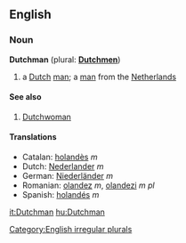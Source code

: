 ==English==
===Noun===
'''Dutchman''' (plural: '''[[Dutchmen]]''')
#a [[Dutch]] [[man]]; a [[man]] from the [[Netherlands]]
====See also====
#[[Dutchwoman]]
====Translations====
*Catalan: [[holandès]] ''m''
*Dutch:  [[Nederlander]] ''m''
*German: [[Niederländer]] ''m''
*Romanian: [[olandez]] ''m'', [[olandezi]] ''m pl''
*Spanish: [[holandés]] ''m''

[[Category:English irregular plurals]]

[[it:Dutchman]]
[[hu:Dutchman]]